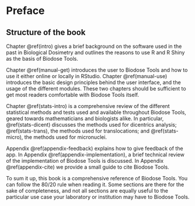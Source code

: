 # Preface {-}

## Structure of the book {-}

Chapter \@ref(intro) gives a brief background on the software used in the past in Biological Dosimetry and outlines the reasons to use R and R Shiny as the basis of Biodose Tools.  

Chapter \@ref(manual-get) introduces the user to Biodose Tools and how to use it either online or locally in RStudio. Chapter \@ref(manual-use) introduces the basic design principles behind the user interface, and the usage of the different modules. These two chapters should be sufficient to get most readers comfortable with Biodose Tools itself.

Chapter \@ref(stats-intro) is a comprehensive review of the different statistical methods and tests used and available throughout Biodose Tools, geared towards mathematicians and biologists alike. In particular, \@ref(stats-dicent) discusses the methods used for dicentrics analysis; \@ref(stats-trans), the methods used for translocations; and \@ref(stats-micro), the methods used for micronuclei.

Appendix \@ref(appendix-feedback) explains how to give feedback of the app. In Appendix \@ref(appendix-implementation), a brief technical review of the implementation of Biodose Tools is discussed. In Appendix \@ref(appendix-cite) we provide a small guide to cite Biodose Tools.

To sum it up, this book is a comprehensive reference of Biodose Tools. You can follow the 80/20 rule when reading it. Some sections are there for the sake of completeness, and not all sections are equally useful to the particular use case your laboratory or institution may have to Biodose Tools.

\newpage
